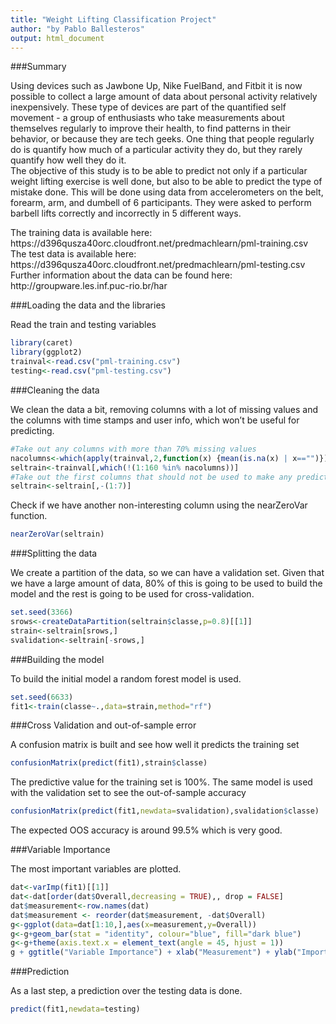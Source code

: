 ```yaml
---
title: "Weight Lifting Classification Project"
author: "by Pablo Ballesteros"
output: html_document
---
```


###Summary

Using devices such as Jawbone Up, Nike FuelBand, and Fitbit it is now possible to collect a large amount of data about personal activity relatively inexpensively. These type of devices are part of the quantified self movement - a group of enthusiasts who take measurements about themselves regularly to improve their health, to find patterns in their behavior, or because they are tech geeks. One thing that people regularly do is quantify how much of a particular activity they do, but they rarely quantify how well they do it.  
The objective of this study is to be able to predict not only if a particular weight lifting exercise is well done, but also to be able to predict the type of mistake done. This will be done using data from accelerometers on the belt, forearm, arm, and dumbell of 6 participants. They were asked to perform barbell lifts correctly and incorrectly in 5 different ways. 

The training data is available here: https://d396qusza40orc.cloudfront.net/predmachlearn/pml-training.csv  
The test data is available here: https://d396qusza40orc.cloudfront.net/predmachlearn/pml-testing.csv  
Further information about the data can be found here: http://groupware.les.inf.puc-rio.br/har  

###Loading the data and the libraries

Read the train and testing variables

```r
library(caret)
library(ggplot2)
trainval<-read.csv("pml-training.csv")
testing<-read.csv("pml-testing.csv") 
```

###Cleaning the data

We clean the data a bit, removing columns with a lot of missing values and the columns with time stamps and user info, which won't be useful for predicting.

```r
#Take out any columns with more than 70% missing values
nacolumns<-which(apply(trainval,2,function(x) {mean(is.na(x) | x=="")})>.7)
seltrain<-trainval[,which(!(1:160 %in% nacolumns))]
#Take out the first columns that should not be used to make any predictions
seltrain<-seltrain[,-(1:7)]
```

Check if we have another non-interesting column using the nearZeroVar function.

```r
nearZeroVar(seltrain)
```

###Splitting the data

We create a partition of the data, so we can have  a validation set. Given that we have a large amount of data, 80% of this is going to be used to build the model and the rest is going to be used for cross-validation.

```r
set.seed(3366)
srows<-createDataPartition(seltrain$classe,p=0.8)[[1]]
strain<-seltrain[srows,]
svalidation<-seltrain[-srows,]
```

###Building the model

To build the initial model a random forest model is used.

```r
set.seed(6633)
fit1<-train(classe~.,data=strain,method="rf")
```

###Cross Validation and out-of-sample error

A confusion matrix is built and see how well it predicts the training set

```r
confusionMatrix(predict(fit1),strain$classe)
```

The predictive value for the training set is 100%. The same model is used with the validation set to see the out-of-sample accuracy

```r
confusionMatrix(predict(fit1,newdata=svalidation),svalidation$classe)
```

The expected OOS accuracy is around 99.5% which is very good.

###Variable Importance

The most important variables are plotted.

```r
dat<-varImp(fit1)[[1]]
dat<-dat[order(dat$Overall,decreasing = TRUE),, drop = FALSE]
dat$measurement<-row.names(dat)
dat$measurement <- reorder(dat$measurement, -dat$Overall)
g<-ggplot(data=dat[1:10,],aes(x=measurement,y=Overall))
g<-g+geom_bar(stat = "identity", colour="blue", fill="dark blue")
g<-g+theme(axis.text.x = element_text(angle = 45, hjust = 1))
g + ggtitle("Variable Importance") + xlab("Measurement") + ylab("Importance")
```

###Prediction

As a last step, a prediction over the testing data is done.

```r
predict(fit1,newdata=testing)
```